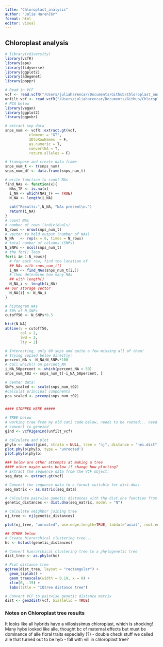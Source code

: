 ```yaml
---
title: "Chloroplast_analysis"
author: "Julia Harenčár"
format: html
editor: visual
---
```


## Chloroplast analysis

```r
# library(rdiversity)
library(vcfR)
library(ape)
library(tidyverse)
library(ggplot2)
library(adegenet)
library(poppr)

# Read in VCF
vcf <- read.vcfR("/Users/juliaharencar/Documents/Github/Chloroplast_analysis/AVH_filtered_chloroplast.vcf.gz", convertNA  = TRUE)
unfilt_vcf <- read.vcfR("/Users/juliaharencar/Documents/Github/Chloroplast_analysis/unfiltered_chloroplast.vcf.gz", convertNA  = TRUE)
# PCA below
library(vegan)
library(ggplot2)
library(ggpubr)

# extract snp data
snps_num <- vcfR::extract.gt(vcf, 
           element = "GT",
           IDtoRowNames  = F,
           as.numeric = T,
           convertNA = T,
           return.alleles = F)

# transpose and create data frame
snps_num_t <- t(snps_num) 
snps_num_df <- data.frame(snps_num_t)

# write function to count NAs
find_NAs <- function(x){
  NAs_TF <- is.na(x)
  i_NA <- which(NAs_TF == TRUE)
  N_NA <- length(i_NA)
  
  cat("Results:",N_NA, "NAs present\n.")
  return(i_NA)
}
# count NAs
# number of rows (individuals)
N_rows <- nrow(snps_num_t)
# vector to hold output (number of NAs)
N_NA   <- rep(x = 0, times = N_rows)
# total number of columns (SNPs)
N_SNPs <- ncol(snps_num_t)
# the for() loop
for(i in 1:N_rows){
  # for each row, find the location of
  ## NAs with snps_num_t()
  i_NA <- find_NAs(snps_num_t[i,]) 
  # then determine how many NAs
  ## with length()
  N_NA_i <- length(i_NA)
## our storage vector
  N_NA[i] <- N_NA_i
}

# histogram NAs
# 50% of N_SNPs
cutoff50 <- N_SNPs*0.5

hist(N_NA)            
abline(v = cutoff50, 
       col = 2, 
       lwd = 2, 
       lty = 2)

# Interesting, only 80 snps and quite a few missing all of them!
# trying copied below directly:
percent_NA <- N_NA/N_SNPs*100
# Call which() on percent_NA
i_NA_50percent <- which(percent_NA > 50) 
snps_num_t02 <- snps_num_t[-i_NA_50percent, ]

# center data:
SNPs_scaled <- scale(snps_num_t02)
#calculat principal components
pca_scaled <- prcomp(snps_num_t02)


#### STOPPED HERE #####

# TREE below
# working tree from my old cati code below, needs to be rooted... need to align outgroup bam to chloroplast, clean, and re-generate VCF (should be pretty quick)
# convert to geneind
gind <- vcfR2genind(unfilt_vcf)

# calculate and plot
phylo <- aboot(gind, strata = NULL, tree = "nj", distance = "nei.dist", root = FALSE)
plot.phylo(phylo, type = 'unrooted')
plot.phylo(phylo)

### below are other attempts at making a tree
#### other maybe works below if change how plotting?
# Extract the sequence data from the VCF object:
seq_data <- extract.gt(vcf)

# Convert the sequence data to a format suitable for dist.dna:
seq_matrix <- as.matrix(seq_data)

# Calculate pairwise genetic distances with the dist.dna function from the ape package:
genetic_distances <- dist.dna(seq_matrix, model = "N")

# Calculate neighbor joining tree
nj_tree <- nj(genetic_distances)

plot(nj_tree, "unrooted", use.edge.length=TRUE, lab4ut="axial", root.edge=FALSE)

## OTHER below
# Create hierarchical clustering tree... 
hc <- hclust(genetic_distances)

# Convert hierarchical clustering tree to a phylogenetic tree
dist_tree <- as.phylo(hc)

# Plot distance tree
ggtree(dist_tree, layout = "rectangular") +
  geom_tiplab() +
  geom_treescale(width = 0.10, x = 0) +
  xlim(0, .15) +
  labs(title = "IQtree distance tree")

# Convert VCF to pairwise genetic distance matrix
dist <- gen2dist(vcf, biallelic = TRUE)


```

### Notes on Chloroplast tree results
It looks like all hybrids have a villosissimus chloroplast, which is shocking! Many hybs looked like alle, thought bc of maternal effects but must be dominance of alle floral traits especially (?) - double check stuff we called alle that turned out to be hyb - fall with vill in chloroplast tree? 
